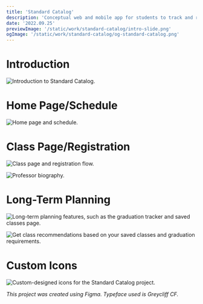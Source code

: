 ```yaml
---
title: 'Standard Catalog'
description: 'Conceptual web and mobile app for students to track and register for classes. Addresses common pain points in the class registration flow such as keeping track of graduation requirements and class prerequisites.'
date: '2022.09.25'
previewImage: '/static/work/standard-catalog/intro-slide.png'
ogImage: '/static/work/standard-catalog/og-standard-catalog.png'
---
```


# Introduction

![Introduction to Standard Catalog.](/static/work/standard-catalog/intro-slide.png)

<EmbedFrame
  src="https://www.figma.com/embed?embed_host=share&url=https%3A%2F%2Fwww.figma.com%2Fproto%2FXW2Ze8hpYnOyXEvBvvuLSC%2FStandard-Catalog%3Fpage-id%3D910%253A34%26type%3Ddesign%26node-id%3D910-9922%26viewport%3D376%252C318%252C0.35%26t%3DAvLODCIjbL32A2cD-1%26scaling%3Dscale-down%26starting-point-node-id%3D910%253A9922%26show-proto-sidebar%3D1%26mode%3Ddesign&hide-ui=1"
  loadButtonText="Load prototype"
  backgroundImageSrc="/static/work/standard-catalog/embed-preview.png"
  backgroundImageAlt="Preview of the Standard Catalog prototype."
/>

# Home Page/Schedule

![Home page and schedule.](/static/work/standard-catalog/home-page.png)

# Class Page/Registration

![Class page and registration flow.](/static/work/standard-catalog/class-pages.png)

![Professor biography.](/static/work/standard-catalog/professor-bio.png)

# Long-Term Planning

![Long-term planning features, such as the graduation tracker and saved classes page.](/static/work/standard-catalog/long-term-planning.png)

![Get class recommendations based on your saved classes and graduation requirements.](/static/work/standard-catalog/class-recommendations.png)

# Custom Icons

![Custom-designed icons for the Standard Catalog project.](/static/work/standard-catalog/custom-icons.png)

*This project was created using Figma. Typeface used is Greycliff CF.*